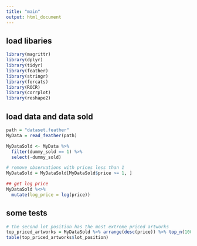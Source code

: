 ```yaml
---
title: "main"
output: html_document
---
```


## load libaries  

```r

library(magrittr)
library(dplyr)
library(tidyr)
library(feather)
library(stringr)
library(forcats)
library(ROCR)
library(corrplot)
library(reshape2)

```

## load data and data sold

```r

path = "dataset.feather"
MyData = read_feather(path)

MyDataSold <- MyData %>%
  filter(dummy_sold == 1) %>%
  select(-dummy_sold)

# remove observations with prices less than 1
MyDataSold = MyDataSold[MyDataSold$price >= 1, ]

## get log price
MyDataSold %<>%
  mutate(log_price = log(price))

```

## some tests

```r

# the second lot position has the most extreme priced artworks 
top_priced_artworks = MyDataSold %>% arrange(desc(price)) %>% top_n(100, price)
table(top_priced_artworks$lot_position)


```
